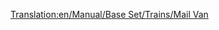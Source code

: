 [[Translation:en/Manual/Base Set/Trains/Mail Van]]
{{es/Manual/Base Set/Trains/Vagones|Imagen=[[File:en/Manual/Base Set/Trains/Mailvan.png|Furgón de Correos estándar]] [[File:en/Manual/Base Set/Trains/Mailvanx.png|Furgón de Correos de Fantasía]]
|Nombre=Furgón de Correos
|PrecioNormal=2.670 € (1.335 £)
|PesoNormal=21 / 28 t
|CapacidadNormal=30 sacas de correo
|PrecioMono="
|PesoMono=21 / 29 t
|CapacidadMono=35 sacas de correo
|PrecioMag="
|PesoMag=21 / 30 t
|CapacidadMag=37 sacas de correo
|Descripción=El '''furgón de correos''' transporta [[es/Manual/Base Set/Cargos/Correo|correo]].
}}